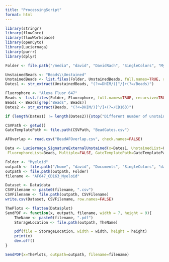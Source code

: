 ```yaml
---
title: "ProcessingScript"
format: html
---
```

```r
library(stringr)
library(flowCore)
library(flowWorkspace)
library(openCyto)
library(Luciernaga)
library(purrr)
library(dplyr)
```

```r
Folder <- file.path("/media", "david", "DavidRach", "SingleColors", "Myeloid_DHIM")

UnstainedBeads <- "Beads\\Unstained"
UnstainedBeads <- list.files(Folder, UnstainedBeads, full.names=TRUE, recursive=TRUE)
Dates1 <- str_extract(UnstainedBeads, "(?<=DHIM/)[^/]+(?=/Beads)")

Fluorophore <- "Alexa Fluor 647"
Beads <- list.files(Folder, Fluorophore, full.names=TRUE, recursive=TRUE)
Beads <- Beads[grep("Beads", Beads)]
Dates2 <- str_extract(Beads, "(?<=DHIM/)[^/]+(?=/CD163)")

if (length(Dates1) != length(Dates2)){stop("Different number of unstained to single color controls")}
```

```r
CSVPath <- getwd()
GateTemplatePath <- file.path(CSVPath, "BeadGates.csv")

AFOverlap <- read.csv("BeadAFOverlap.csv", check.names=FALSE)
```

```r
Data <- Luciernaga_SignatureExternalUnstained(x=Dates1, UnstainedList=UnstainedBeads,
 FluorophoreList=Beads, Multiple=FALSE, GateTemplatePath=GateTemplatePath, AFOverlap=AFOverlap)
```

```r
Folder <- "Myeloid"
outpath <- file.path("/home", "david", "Documents", "SingleColors", "data")
outpath <- file.path(outpath, Folder)
filename <- "AF647_CD163_Myeloid"

Dataset <- Data$data
CSVFilename <- paste0(filename, ".csv")
CSVFilename <- file.path(outpath, CSVFilename)
write.csv(Dataset, CSVFilename, row.names=FALSE)

ThePlots <- flatten(Data$plot)
SendPDF <- function(x, outpath, filename, width = 7, height = 9){
    TheName <- paste0(filename, ".pdf")
    StorageLocation <- file.path(outpath, TheName)

    pdf(file = StorageLocation, width = width, height = height)
    print(x)
    dev.off()
}

SendPDF(x=ThePlots, outpath=outpath, filename=filename)
```
